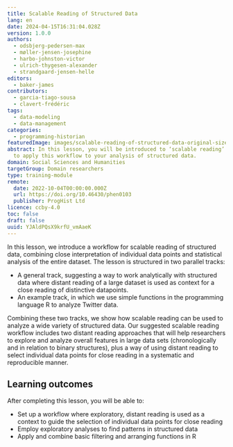 ```yaml
---
title: Scalable Reading of Structured Data
lang: en
date: 2024-04-15T16:31:04.028Z
version: 1.0.0
authors:
  - odsbjerg-pedersen-max
  - møller-jensen-josephine
  - harbo-johnston-victor
  - ulrich-thygesen-alexander
  - strandgaard-jensen-helle
editors:
  - baker-james
contributors:
  - garcia-tiago-sousa
  - clavert-frédéric
tags:
  - data-modeling
  - data-management
categories:
  - programming-historian
featuredImage: images/scalable-reading-of-structured-data-original-size-greyscale.png
abstract: In this lesson, you will be introduced to ‘scalable reading’ and how
  to apply this workflow to your analysis of structured data.
domain: Social Sciences and Humanities
targetGroup: Domain researchers
type: training-module
remote:
  date: 2022-10-04T00:00:00.000Z
  url: https://doi.org/10.46430/phen0103
  publisher: ProgHist Ltd
licence: ccby-4.0
toc: false
draft: false
uuid: YJAldPQsX9krfU_vmAaeK
---
```

In this lesson, we introduce a workflow for scalable reading of structured data, combining close interpretation of individual data points and statistical analysis of the entire dataset. The lesson is structured in two parallel tracks:

- A general track, suggesting a way to work analytically with structured data where distant reading of a large dataset is used as context for a close reading of distinctive datapoints.
- An example track, in which we use simple functions in the programming language R to analyze Twitter data.

Combining these two tracks, we show how scalable reading can be used to analyze a wide variety of structured data. Our suggested scalable reading workflow includes two distant reading approaches that will help researchers to explore and analyze overall features in large data sets (chronologically and in relation to binary structures), plus a way of using distant reading to select individual data points for close reading in a systematic and reproducible manner.

## Learning outcomes

After completing this lesson, you will be able to:

- Set up a workflow where exploratory, distant reading is used as a context to guide the selection of individual data points for close reading
- Employ exploratory analyses to find patterns in structured data
- Apply and combine basic filtering and arranging functions in R

<ExternalResource title="Interested in learning more?" subtitle="Check out this lesson on Programming Historian's website" url="https://doi.org/10.46430/phen0103" />
